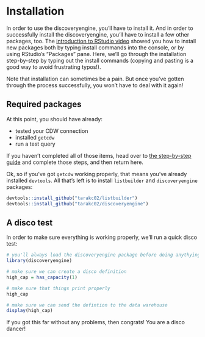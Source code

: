 # Installation {#installation}

In order to use the discoveryengine, you'll have to install it. And in order to successfully install the discoveryengine, you'll have to install a few other packages, too. The [introduction to RStudio video](#r-intro) showed you how to install new packages both by typing install commands into the console, or by using RStudio's "Packages" pane. Here, we'll go through the installation step-by-step by typing out the install commands (copying and pasting is a good way to avoid frustrating typos!).

Note that installation can sometimes be a pain. But once you've gotten through the process successfully, you won't have to deal with it again! 

## Required packages

At this point, you should have already: 

- tested your CDW connection
- installed `getcdw`
- run a test query

If you haven't completed all of those items, head over to [the step-by-step guide](#test-cdw) and complete those steps, and then return here.

Ok, so if you've got `getcdw` working properly, that means you've already installed `devtools`. All that's left is to install `listbuilder` and `discoveryengine` packages:

```r
devtools::install_github("tarakc02/listbuilder")
devtools::install_github("tarakc02/discoveryengine")
```

## A disco test

In order to make sure everything is working properly, we'll run a quick disco test:

```r
# you'll always load the discoveryengine package before doing anythying else
library(discoveryengine)

# make sure we can create a disco definition
high_cap = has_capacity(1)

# make sure that things print properly
high_cap

# make sure we can send the defintion to the data warehouse
display(high_cap)
```

If you got this far without any problems, then congrats! You are a disco dancer!
